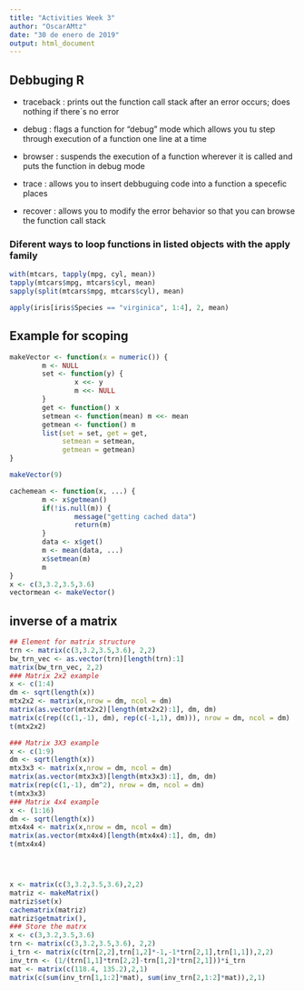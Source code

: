 ```yaml
---
title: "Activities Week 3"
author: "OscarAMtz"
date: "30 de enero de 2019"
output: html_document
---
```

## Debbuging R

- traceback : prints out the function call stack after an error occurs; does nothing if there´s no error

- debug : flags a function for "debug" mode which allows you tu step through execution of a function one line at a time

- browser :  suspends the execution of a function wherever it is called and puts the function in debug mode

- trace : allows you to insert debbuguing code into a function a specefic places

- recover : allows you to modify the error behavior so that you can browse the function call stack

### Diferent ways to loop functions in listed objects with the apply family

```r
with(mtcars, tapply(mpg, cyl, mean))
tapply(mtcars$mpg, mtcars$cyl, mean)
sapply(split(mtcars$mpg, mtcars$cyl), mean)

apply(iris[iris$Species == "virginica", 1:4], 2, mean)
```

## Example for scoping

```r
makeVector <- function(x = numeric()) {
        m <- NULL
        set <- function(y) {
                x <<- y
                m <<- NULL
        }
        get <- function() x
        setmean <- function(mean) m <<- mean
        getmean <- function() m
        list(set = set, get = get,
             setmean = setmean,
             getmean = getmean)
}

makeVector(9)

cachemean <- function(x, ...) {
        m <- x$getmean()
        if(!is.null(m)) {
                message("getting cached data")
                return(m)
        }
        data <- x$get()
        m <- mean(data, ...)
        x$setmean(m)
        m
}
x <- c(3,3.2,3.5,3.6)
vectormean <- makeVector()
```

## inverse of a matrix

```r
## Element for matrix structure
trn <- matrix(c(3,3.2,3.5,3.6), 2,2)
bw_trn_vec <- as.vector(trn)[length(trn):1]
matrix(bw_trn_vec, 2,2) 
### Matrix 2x2 example
x <- c(1:4)
dm <- sqrt(length(x))
mtx2x2 <- matrix(x,nrow = dm, ncol = dm)
matrix(as.vector(mtx2x2)[length(mtx2x2):1], dm, dm)
matrix(c(rep((c(1,-1), dm), rep(c(-1,1), dm))), nrow = dm, ncol = dm)
t(mtx2x2)

### Matrix 3X3 example
x <- c(1:9)
dm <- sqrt(length(x))
mtx3x3 <- matrix(x,nrow = dm, ncol = dm)
matrix(as.vector(mtx3x3)[length(mtx3x3):1], dm, dm)
matrix(rep(c(1,-1), dm^2), nrow = dm, ncol = dm)
t(mtx3x3)
### Matrix 4x4 example
x <- (1:16)
dm <- sqrt(length(x))
mtx4x4 <- matrix(x,nrow = dm, ncol = dm)
matrix(as.vector(mtx4x4)[length(mtx4x4):1], dm, dm)
t(mtx4x4)




x <- matrix(c(3,3.2,3.5,3.6),2,2)
matriz <- makeMatrix()
matriz$set(x)
cachematrix(matriz)
matriz$getmatrix(),
### Store the matrx
x <- c(3,3.2,3.5,3.6)
trn <- matrix(c(3,3.2,3.5,3.6), 2,2)
i_trn <- matrix(c(trn[2,2],trn[1,2]*-1,-1*trn[2,1],trn[1,1]),2,2)
inv_trn <- (1/(trn[1,1]*trn[2,2]-trn[1,2]*trn[2,1]))*i_trn
mat <- matrix(c(118.4, 135.2),2,1)
matrix(c(sum(inv_trn[1,1:2]*mat), sum(inv_trn[2,1:2]*mat)),2,1)
```

